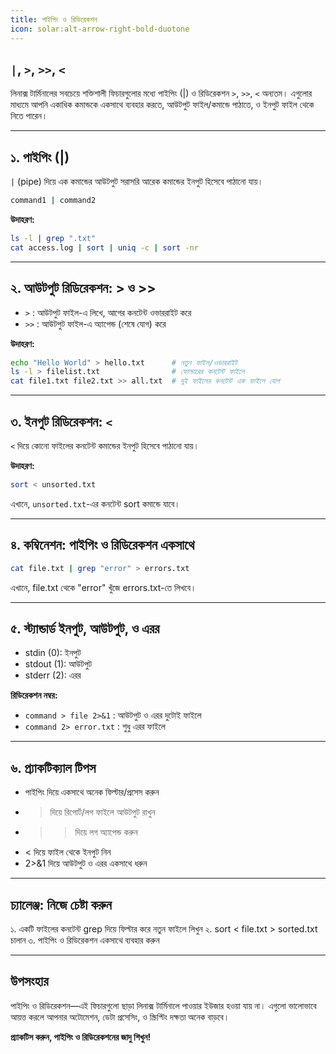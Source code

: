 ```yaml
---
title: পাইপিং ও রিডিরেকশন
icon: solar:alt-arrow-right-bold-duotone
---
```


## `|`, `>`, `>>`, `<`

লিনাক্স টার্মিনালের সবচেয়ে শক্তিশালী ফিচারগুলোর মধ্যে পাইপিং (|) ও রিডিরেকশন `>`, `>>`, `<` অন্যতম। এগুলোর মাধ্যমে আপনি একাধিক কমান্ডকে একসাথে ব্যবহার করতে, আউটপুট ফাইল/কমান্ডে পাঠাতে, ও ইনপুট ফাইল থেকে নিতে পারেন।

---

## ১. পাইপিং (|)

`|` (pipe) দিয়ে এক কমান্ডের আউটপুট সরাসরি আরেক কমান্ডের ইনপুট হিসেবে পাঠানো যায়।

```bash
command1 | command2
```

**উদাহরণ:**

```bash
ls -l | grep ".txt"
cat access.log | sort | uniq -c | sort -nr
```

---

## ২. আউটপুট রিডিরেকশন: > ও >>

- `>` : আউটপুট ফাইল-এ লিখে, আগের কনটেন্ট ওভাররাইট করে
- `>>` : আউটপুট ফাইল-এ অ্যাপেন্ড (শেষে যোগ) করে

**উদাহরণ:**

```bash
echo "Hello World" > hello.txt      # নতুন ফাইল/ওভাররাইট
ls -l > filelist.txt                # ফোল্ডারের কনটেন্ট ফাইলে
cat file1.txt file2.txt >> all.txt  # দুই ফাইলের কনটেন্ট এক ফাইলে যোগ
```

---

## ৩. ইনপুট রিডিরেকশন: `<`

`<` দিয়ে কোনো ফাইলের কনটেন্ট কমান্ডের ইনপুট হিসেবে পাঠানো যায়।

**উদাহরণ:**

```bash
sort < unsorted.txt
```

এখানে, `unsorted.txt`-এর কনটেন্ট sort কমান্ডে যাবে।

---

## ৪. কম্বিনেশন: পাইপিং ও রিডিরেকশন একসাথে

```bash
cat file.txt | grep "error" > errors.txt
```

এখানে, file.txt থেকে "error" খুঁজে errors.txt-তে লিখবে।

---

## ৫. স্ট্যান্ডার্ড ইনপুট, আউটপুট, ও এরর

- stdin (0): ইনপুট
- stdout (1): আউটপুট
- stderr (2): এরর

**রিডিরেকশন নম্বর:**
- `command > file 2>&1` : আউটপুট ও এরর দুটোই ফাইলে
- `command 2> error.txt` : শুধু এরর ফাইলে

---

## ৬. প্র্যাকটিক্যাল টিপস

- পাইপিং দিয়ে একসাথে অনেক ফিল্টার/প্রসেস করুন
- > দিয়ে রিপোর্ট/লগ ফাইলে আউটপুট রাখুন
- >> দিয়ে লগ অ্যাপেন্ড করুন
- < দিয়ে ফাইল থেকে ইনপুট নিন
- 2>&1 দিয়ে আউটপুট ও এরর একসাথে ধরুন

---

## চ্যালেঞ্জ: নিজে চেষ্টা করুন

১. একটি ফাইলের কনটেন্ট grep দিয়ে ফিল্টার করে নতুন ফাইলে লিখুন
২. sort < file.txt > sorted.txt চালান
৩. পাইপিং ও রিডিরেকশন একসাথে ব্যবহার করুন

---

## উপসংহার

পাইপিং ও রিডিরেকশন—এই ফিচারগুলো ছাড়া লিনাক্স টার্মিনালে পাওয়ার ইউজার হওয়া যায় না। এগুলো ভালোভাবে আয়ত্ত করলে আপনার অটোমেশন, ডেটা প্রসেসিং, ও স্ক্রিপ্টিং দক্ষতা অনেক বাড়বে।

**প্র্যাকটিস করুন, পাইপিং ও রিডিরেকশনের জাদু শিখুন!**
